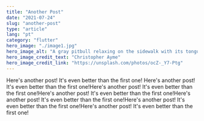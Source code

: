 ```yaml
---
title: "Another Post"
date: "2021-07-24"
slug: "another-post"
type: "article"
lang: "pt"
category: "flutter"
hero_image: "./image1.jpg"
hero_image_alt: "A gray pitbull relaxing on the sidewalk with its tongue hanging out"
hero_image_credit_text: "Christopher Ayme"
hero_image_credit_link: "https://unsplash.com/photos/ocZ-_Y7-Ptg"
---
```


Here's another post! It's even better than the first one! Here's another post! It's even better than the first one!Here's another post! It's even better than the first one!Here's another post! It's even better than the first one!Here's another post! It's even better than the first one!Here's another post! It's even better than the first one!Here's another post! It's even better than the first one!